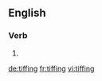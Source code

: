 
==English==

===Verb===
{{head|en}}

# {{present participle of|tiff}}

[[de:tiffing]]
[[fr:tiffing]]
[[vi:tiffing]]